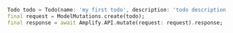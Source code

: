 ```dart
Todo todo = Todo(name: 'my first todo', description: 'todo description');
final request = ModelMutations.create(todo);
final response = await Amplify.API.mutate(request: request).response;
```